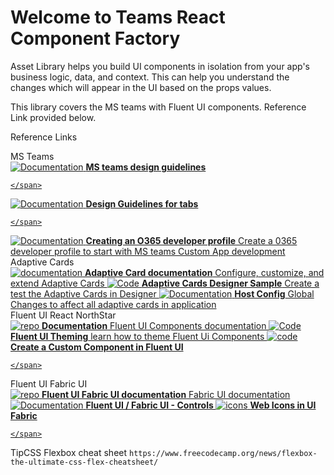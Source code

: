 
<Meta title="Guides/Introduction" />

<style>{`
  .subheading {
    --mediumdark: '#999999';
    font-weight: 900;
    font-size: 13px;
    color: #999;
    letter-spacing: 6px;
    line-height: 24px;
    text-transform: uppercase;
    margin-bottom: 12px;
    margin-top: 40px;
  }

  .link-list {
    display: grid;
    grid-template-columns: 1fr;
    grid-template-rows: 1fr 1fr;
    row-gap: 10px;
  }

  @media (min-width: 620px) {
    .link-list {
      row-gap: 20px;
      column-gap: 20px;
      grid-template-columns: 1fr 1fr;
    }
  }

  @media all and (-ms-high-contrast:none) {
  .link-list {
      display: -ms-grid;
      -ms-grid-columns: 1fr 1fr;
      -ms-grid-rows: 1fr 1fr;
    }
  }

  .link-item {
    display: block;
    padding: 20px 30px 20px 15px;
    border: 1px solid #00000010;
    border-radius: 5px;
    transition: background 150ms ease-out, border 150ms ease-out, transform 150ms ease-out;
    color: #333333;
    display: flex;
    align-items: flex-start;
  }

  .link-item:hover {
    border-color: #1EA7FD50;
    transform: translate3d(0, -3px, 0);
    box-shadow: rgba(0, 0, 0, 0.08) 0 3px 10px 0;
  }

  .link-item:active {
    border-color: #1EA7FD;
    transform: translate3d(0, 0, 0);
  }

  .link-item strong {
    font-weight: 700;
    display: block;
    margin-bottom: 2px;
  }
  
  .link-item img {
    height: 40px;
    width: 40px;
    margin-right: 15px;
    flex: none;
  }

  .link-item span {
    font-size: 14px;
    line-height: 20px;
  }

  .tip {
    display: inline-block;
    border-radius: 1em;
    font-size: 11px;
    line-height: 12px;
    font-weight: 700;
    background: #E7FDD8;
    color: #66BF3C;
    padding: 4px 12px;
    margin-right: 10px;
    vertical-align: top;
  }

  .tip-wrapper {
    font-size: 13px;
    line-height: 20px;
    margin-top: 40px;
    margin-bottom: 40px;
  }

  .tip-wrapper code {
    font-size: 12px;
    display: inline-block;
  }

  
`}</style>

# Welcome to Teams React Component Factory

Asset Library helps you build UI components in isolation from your app's business logic, data, and context.
This can help you understand the changes which will appear in the UI based on the props values.

This library covers the MS teams with Fluent UI components. Reference Link provided below.

Reference Links

<div className="subheading">MS Teams</div>

<div className="link-list">
  <a className="link-item" href="https://docs.microsoft.com/en-us/microsoftteams/platform/concepts/design/personal-apps" target="_blank">
    <img src={Repo} alt="Documentation" />
    <span>
      <strong>MS teams design guidelines</strong>
      
    </span>
  </a>
  <a
    className="link-item"
    href="https://docs.microsoft.com/en-us/microsoftteams/platform/tabs/design/tabs"
    target="_blank"
  >
      <img src={Repo} alt="Documentation" />
    <span>
      <strong>Design Guidelines for tabs</strong>
    
    </span>
  </a>
  <a
    className="link-item"
    href="https://developer.microsoft.com/en-us/microsoft-365/dev-program"
    target="_blank"
  >
       <img src={Repo} alt="Documentation" />
    <span>
      <strong>Creating an O365 developer profile</strong>
      Create a 0365 developer profile to start with MS teams Custom App development
    </span>
  </a>
 
</div>

<div className="subheading">Adaptive Cards</div>

<div className="link-list">
  <a className="link-item" href="https://docs.microsoft.com/en-us/adaptive-cards/" target="_blank">
    <img src={Repo} alt="documentation" />
    <span>
      <strong>Adaptive Card documentation</strong>
      Configure, customize, and extend Adaptive Cards
    </span>
  </a>
  <a className="link-item" href="https://adaptivecards.io/designer/" target="_blank">
    <img src={Code} alt="Code" />
    <span>
      <strong>Adaptive Cards Designer Sample</strong>
      Create a test the Adaptive Cards in Designer
    </span>
  </a>
  <a className="link-item" href="https://docs.microsoft.com/en-us/adaptive-cards/rendering-cards/host-config" target="_blank">
    <img src={Repo} alt="Documentation" />
    <span>
      <strong>Host Config</strong>
      Global Changes to affect all adaptive cards in application 
    </span>
  </a>
  
</div>



<div className="subheading">Fluent UI React NorthStar</div>

<div className="link-list">
  <a className="link-item" href="https://fluentsite.z22.web.core.windows.net/0.51.2" target="_blank">
    <img src={Repo} alt="repo" />
    <span>
      <strong>Documentation</strong>
      Fluent UI Components documentation
    </span>
  </a>
  <a className="link-item" href="https://fluentsite.z22.web.core.windows.net/0.51.2/theming-examples" target="_blank">
    <img src={Code} alt="Code" />
    <span>
      <strong>Fluent UI Theming</strong>
      learn how to theme Fluent Ui Components
    </span>
  </a>
  <a className="link-item" href="https://fluentsite.z22.web.core.windows.net/0.51.2/integrate-custom-components" target="_blank">
    <img src={Code} alt="code" />
    <span>
      <strong>Create a Custom Component in Fluent UI</strong>
     
    </span>
  </a>
 
</div>

<div className="subheading">Fluent UI Fabric UI</div>

<div className="link-list">
  <a className="link-item" href="https://developer.microsoft.com/en-us/fluentui#/styles/web/icons" target="_blank">
    <img src={Repo} alt="repo" />
    <span>
      <strong>Fluent UI Fabric UI documentation</strong>
      Fabric UI documentation
    </span>
  </a>
  <a className="link-item" href="https://developer.microsoft.com/en-us/fluentui#/controls/web" target="_blank">
    <img src={Repo} alt="Documentation" />
    <span>
      <strong>Fluent UI / Fabric UI - Controls </strong>
    </span>
  </a>
  <a className="link-item" href="https://developer.microsoft.com/en-us/fluentui#/styles/web/icons" target="_blank">
    <img src={Code} alt="icons" />
    <span>
      <strong>Web Icons in UI Fabric</strong>
     
    </span>
  </a>
 
</div>

<div className="tip-wrapper">
  <span className="tip">Tip</span>CSS Flexbox cheat sheet
  <code>https://www.freecodecamp.org/news/flexbox-the-ultimate-css-flex-cheatsheet/</code>
</div>
